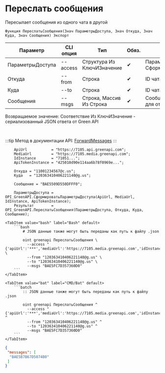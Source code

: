 ﻿---
sidebar_position: 7
---


# Переслать сообщения
 Пересылает сообщения из одного чата в другой



`Функция ПереслатьСообщения(Знач ПараметрыДоступа, Знач Откуда, Знач Куда, Знач Сообщения) Экспорт`

  | Параметр | CLI опция | Тип | Обяз. | Назначение |
  |-|-|-|-|-|
  | ПараметрыДоступа | --access | Структура Из КлючИЗначение | &#x2714; | Параметры доступа. См. СформироватьПараметрыДоступа |
  | Откуда | --from | Строка | &#x2714; | ID чата источника сообщения |
  | Куда | --to | Строка | &#x2714; | ID чата приемника сообщения |
  | Сообщения | --msgs | Строка, Массив Из Строка | &#x2714; | Сообщения или одно сообщения для отправки |

  
  Возвращаемое значение:   Соответствие Из КлючИЗначение - сериализованный JSON ответа от Green API

<br/>

:::tip
Метод в документации API: [ForwardMessages](https://green-api.com/docs/api/sending/ForwardMessages/)
:::
<br/>



```bsl title="Пример использования для 1С:Предприятие/OneScript"
    ApiUrl           = "https://7105.api.greenapi.com";
    MediaUrl         = "https://7105.media.greenapi.com";
    IdInstance       = "71051...";
    ApiTokenInstance = "425010d90e114aa6b78f0969e...";

    Откуда = "11001234567@c.us";
    Куда   = "120363410406221140@g.us";

    Сообщение = "BAE5509D550DFFF0";

    ПараметрыДоступа = OPI_GreenAPI.СформироватьПараметрыДоступа(ApiUrl, MediaUrl, IdInstance, ApiTokenInstance);
    Результат        = OPI_GreenAPI.ПереслатьСообщения(ПараметрыДоступа, Откуда, Куда, Сообщение);
```
    

 <Tabs>
  
    <TabItem value="bash" label="Bash" default>
        ```bash
            # JSON данные также могут быть переданы как путь к файлу .json
            
            oint greenapi ПереслатьСообщения \
              --access "{'apiUrl':'***','mediaUrl':'https://7105.media.greenapi.com','idInstance':'7105187566','apiTokenInstance':'***'}" \
              --from "120363410406221140@g.us" \
              --to "120363410406221140@g.us" \
              --msgs "BAE5FC7D357360D0"
        ```
    </TabItem>
  
    <TabItem value="bat" label="CMD/Bat" default>
        ```batch
            :: JSON данные также могут быть переданы как путь к файлу .json
            
            oint greenapi ПереслатьСообщения ^
              --access "{'apiUrl':'***','mediaUrl':'https://7105.media.greenapi.com','idInstance':'7105187566','apiTokenInstance':'***'}" ^
              --from "120363410406221140@g.us" ^
              --to "120363410406221140@g.us" ^
              --msgs "BAE5FC7D357360D0"
        ```
    </TabItem>
</Tabs>


```json title="Результат"
{
 "messages": [
  "BAE5B7B67D5074B0"
 ]
}
```
